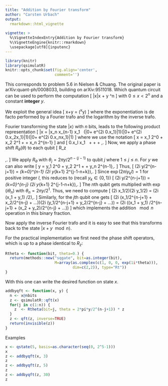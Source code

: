 ```yaml
---
title: "Addition by Fourier transform"
author: "Carsten Urbach"
output:
  rmarkdown::html_vignette
    
vignette: >
  %\VignetteIndexEntry{Addition by Fourier transform}
  %\VignetteEngine{knitr::rmarkdown}
  \usepackage[utf8]{inputenc}
---
```


```r
library(knitr)
library(qsimulatR)
knitr::opts_chunk$set(fig.align='center',
                      comment='')
```

This corresponds to problem 5.6 in Nielsen & Chuang. The original
paper is arXiv:quant-ph/0008033, building on arXiv:9511018.
Which quantum
circuit can be used to perform the computation
\[
|x\rangle\quad\to\quad |x + y \mod 2^n\rangle
\]
with $0\leq x < 2^n$ and a constant **integer** $y$.

We exploit the general idea
\[
x+y = \log\left(\mathrm{e}^x\mathrm{e}^y\right)
\]
where the exponentiation is de facto performed by a Fourier trafo
and the logarithm by the inverse trafo.

Fourier transforming the state $|x\rangle$ with $n$ bits, leads to the
following product representation
\[
|x\rangle\ = |x_n x_{n-1} \ldots x_1\rangle\ \to\ 
\frac{1}{2^n}(|0\rangle + e^{2\pi i 0.x_1}|1\rangle)(|0\rangle +
e^{2\pi i 0.x_2x_1}|1\rangle)\cdots (|0\rangle + e^{2\pi i 0.x_n\ldots x_1}|1\rangle)
\]
where we use the notation
\[
x = x_1 2^0 + x_2 2^1 + \ldots + x_n 2^{n-1}
\]
and
\[
0.x_l \ldots x_1\ \equiv\ \frac{x_l}{2} + \frac{x_{l-1}}{2^{2}} + \ldots + \frac{x_1}{2^{l}}\,.
\]
Now, we apply a phase shift $R_\theta(\theta)$ to each qubit
\[
R_z\ \equiv\ \begin{pmatrix}
    1 & 0\\
    0 & \exp(i\theta)\\
\end{pmatrix}\,.
\]
We apply $R_\theta$ with $\theta_j = 2\pi y/2^{n-(j-1)}$ to qubit $j$ where
$1\leq j\leq n$. For $y$ we can also write
\[
y\ =\ y_1 2^0 + y_2 2^1 + \ldots + y_n 2^{n-1}\,.
\]
Thus, 
\[
\exp(2\pi i y/2^{n-j+1}) = \prod_{k=0}^{n-1} \exp(2\pi i y_{k+1} 2^{j-1-n+k})\,.
\]
Since $\exp(2\pi i y_k l) = 1$ for positive integer $l$, this reduces to
(recall $y_k\in\{0,1\}$)
\[
\exp(2\pi i y/2^{n-j+1}) = \prod_{k=0}^{n-j} \exp(2\pi i y_{k+1} 2^{j-1-n+k})\,.
\]
The $n$th qubit gets multiplied with $\exp(i\theta_n)$ with 
$\theta_n = 2\pi y /2^{1}$. Thus, we need to compute
\[
\exp(2\pi i x_1/2)\cdot \exp(2\pi i y_1/2) = \exp(2\pi i (x_1 + y_1) /2)\,.
\]
Similarly, for the $j$th qubit one gets
\[
\exp(2\pi i (x_1/2^{n-j+1} + x_2/2^{n-j} + ...))\cdot \exp(2\pi i (y_1/2^{n-j+1} + y_2/2^{n-j} + ...))
= \exp(2\pi i ((x_1 + y_1) /2^{n-j+1} + (x_2 + y_2)/2^{n-j} + ...))
\]
which implements the addition $\mod n$ operation in this binary fraction.

Now apply the inverse Fourier trafo and it is easy to see that this
transforms back to the state $|x+y\mod n\rangle$.

For the practical implementation we first need the phase shift
operators, which is up to a phase identical to $R_z$:

```r
Rtheta <- function(bit, theta=0.) {
  return(methods::new("sqgate", bit=as.integer(bit),
                      M=array(as.complex(c(1, 0, 0, exp(1i*theta))),
                              dim=c(2,2)), type="Rt"))
}
```

With this one can write the desired function on state $x$.

```r
addbyqft <- function(x, y) {
  n <- x@nbits
  z <- qsimulatR::qft(x)
  for(j in c(1:n)) {
    z  <- Rtheta(bit=j, theta = 2*pi*y/2^(n-j+1)) * z
  }
  z <- qft(z, inverse=TRUE)
  return(invisible(z))
}
```

Examples

```r
x <- qstate(5, basis=as.character(seq(0, 2^5-1)))
x
z <- addbyqft(x, 3)
z
z <- addbyqft(z, 5)
z
z <- addbyqft(z, 30)
z
```
